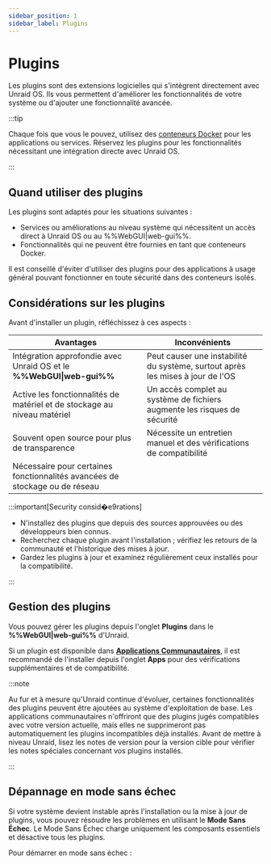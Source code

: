 ```yaml
---
sidebar_position: 1
sidebar_label: Plugins
---
```



# Plugins

Les plugins sont des extensions logicielles qui s'intègrent directement avec Unraid OS. Ils vous permettent d'améliorer les fonctionnalités de votre système ou d'ajouter une fonctionnalité avancée.

:::tip

Chaque fois que vous le pouvez, utilisez des [conteneurs Docker](../run-docker-containers/overview.mdx) pour les applications ou services. Réservez les plugins pour les fonctionnalités nécessitant une intégration directe avec Unraid OS.

:::

## Quand utiliser des plugins

Les plugins sont adaptés pour les situations suivantes :

- Services ou améliorations au niveau système qui nécessitent un accès direct à Unraid OS ou au %%WebGUI|web-gui%%.
- Fonctionnalités qui ne peuvent être fournies en tant que conteneurs Docker.

Il est conseillé d'éviter d'utiliser des plugins pour des applications à usage général pouvant fonctionner en toute sécurité dans des conteneurs isolés.

## Considérations sur les plugins

Avant d'installer un plugin, réfléchissez à ces aspects :

| Avantages                                                                   | Inconvénients                                                                  |
| --------------------------------------------------------------------------- | ------------------------------------------------------------------------------ |
| Intégration approfondie avec Unraid OS et le **%%WebGUI\|web-gui%%**        | Peut causer une instabilité du système, surtout après les mises à jour de l'OS |
| Active les fonctionnalités de matériel et de stockage au niveau matériel    | Un accès complet au système de fichiers augmente les risques de sécurité       |
| Souvent open source pour plus de transparence                               | Nécessite un entretien manuel et des vérifications de compatibilité            |
| Nécessaire pour certaines fonctionnalités avancées de stockage ou de réseau |                                                                                |

:::important[Security consid�e9rations]

- N'installez des plugins que depuis des sources approuvées ou des développeurs bien connus.
- Recherchez chaque plugin avant l'installation ; vérifiez les retours de la communauté et l'historique des mises à jour.
- Gardez les plugins à jour et examinez régulièrement ceux installés pour la compatibilité.

:::

## Gestion des plugins

Vous pouvez gérer les plugins depuis l'onglet **Plugins** dans le **%%WebGUI|web-gui%%** d'Unraid.

Si un plugin est disponible dans **[Applications Communautaires](../run-docker-containers/community-applications.mdx)**, il est recommandé de l'installer depuis l'onglet **Apps** pour des vérifications supplémentaires et de compatibilité.

:::note

Au fur et à mesure qu'Unraid continue d'évoluer, certaines fonctionnalités des plugins peuvent être ajoutées au système d'exploitation de base. Les applications communautaires n'offriront que des plugins jugés compatibles avec votre version actuelle, mais elles ne supprimeront pas automatiquement les plugins incompatibles déjà installés. Avant de mettre à niveau Unraid, lisez les notes de version pour la version cible pour vérifier les notes spéciales concernant vos plugins installés.

:::

## Dépannage en mode sans échec

Si votre système devient instable après l'installation ou la mise à jour de plugins, vous pouvez résoudre les problèmes en utilisant le **Mode Sans Échec**. Le Mode Sans Échec charge uniquement les composants essentiels et désactive tous les plugins.

Pour démarrer en mode sans échec :

<Tabs>
  <TabItem value="préféré" label="Méthode préférée" default>
    <SafeModePreferred />
  </TabItem>

  <TabItem value="alternative" label="Méthode alternative">
    <SafeModeAlternative />
  </TabItem>
</Tabs>

